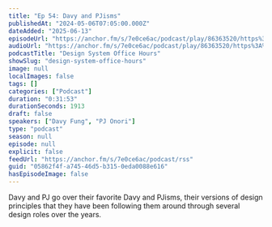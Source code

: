```yaml
---
title: "Ep 54: Davy and PJisms"
publishedAt: "2024-05-06T07:05:00.000Z"
dateAdded: "2025-06-13"
episodeUrl: "https://anchor.fm/s/7e0ce6ac/podcast/play/86363520/https%3A%2F%2Fd3ctxlq1ktw2nl.cloudfront.net%2Fstaging%2F2024-4-6%2F327e2b0b-df6b-930d-88c8-7a43ff7c8d63.mp3"
audioUrl: "https://anchor.fm/s/7e0ce6ac/podcast/play/86363520/https%3A%2F%2Fd3ctxlq1ktw2nl.cloudfront.net%2Fstaging%2F2024-4-6%2F327e2b0b-df6b-930d-88c8-7a43ff7c8d63.mp3"
podcastTitle: "Design System Office Hours"
showSlug: "design-system-office-hours"
image: null
localImages: false
tags: []
categories: ["Podcast"]
duration: "0:31:53"
durationSeconds: 1913
draft: false
speakers: ["Davy Fung", "PJ Onori"]
type: "podcast"
season: null
episode: null
explicit: false
feedUrl: "https://anchor.fm/s/7e0ce6ac/podcast/rss"
guid: "05862f4f-a745-46d5-b315-0eda0088e616"
hasEpisodeImage: false
---
```

Davy and PJ go over their favorite Davy and PJisms, their versions of design principles that they have been following them around through several design roles over the years.
